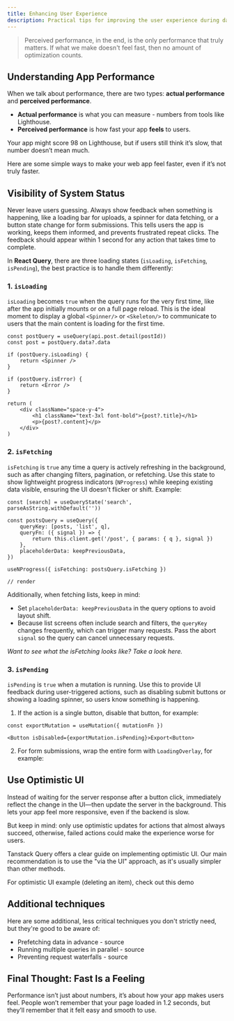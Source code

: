 ```yaml
---
title: Enhancing User Experience
description: Practical tips for improving the user experience during data fetching in React apps.
---
```


> Perceived performance, in the end, is the only performance that truly matters. If what we make doesn't feel fast, then no amount of optimization counts.

## Understanding App Performance

When we talk about performance, there are two types: **actual performance** and **perceived performance**.

- **Actual performance** is what you can measure - numbers from tools like Lighthouse.
- **Perceived performance** is how fast your app **feels** to users.

Your app might score 98 on Lighthouse, but if users still think it’s slow, that number doesn’t mean much.

Here are some simple ways to make your web app feel faster, even if it’s not truly faster.

## Visibility of System Status

Never leave users guessing. Always show feedback when something is happening, like a loading bar for uploads,
a spinner for data fetching, or a button state change for form submissions. This tells users the app is working,
keeps them informed, and prevents frustrated repeat clicks. The feedback should appear within 1
second for any action that takes time to complete.

In **React Query**, there are three loading states (`isLoading`, `isFetching`, `isPending`), the best practice is to handle them differently:

### 1. `isLoading`

`isLoading` becomes `true` when the query runs for the very first time, like after the app initially mounts or on a full page reload.
This is the ideal moment to display a global `<Spinner/>` or `<Skeleton/>` to communicate to users that the main content is loading for the first time.

```tsx
const postQuery = useQuery(api.post.detail(postId))
const post = postQuery.data?.data

if (postQuery.isLoading) {
    return <Spinner />
}

if (postQuery.isError) {
    return <Error />
}

return (
    <div className="space-y-4">
        <h1 className="text-3xl font-bold">{post?.title}</h1>
        <p>{post?.content}</p>
    </div>
)
```

### 2. `isFetching`

`isFetching` is `true` any time a query is actively refreshing in the background,
such as after changing filters, pagination, or refetching.
Use this state to show lightweight progress indicators (`NProgress`)
while keeping existing data visible, ensuring the UI doesn't flicker or shift.
Example:

```tsx
const [search] = useQueryState('search', parseAsString.withDefault(''))

const postsQuery = useQuery({
    queryKey: [posts, 'list', q],
    queryFn: ({ signal }) => {
        return this.client.get('/post', { params: { q }, signal })
    },
    placeholderData: keepPreviousData,
})

useNProgress({ isFetching: postsQuery.isFetching })

// render
```

Additionally, when fetching lists, keep in mind:

- Set `placeholderData: keepPreviousData` in the query options to avoid layout shift.
- Because list screens often include search and filters, the `queryKey` changes frequently, which can trigger many requests. Pass the abort `signal` so the query can cancel unnecessary requests.

_Want to see what the isFetching looks like? Take a look <Link href="/docs/ui/data-table#real-world-example">here</Link>._

### 3. `isPending`

`isPending` is `true` when a mutation is running.
Use this to provide UI feedback during user-triggered actions,
such as disabling submit buttons or showing a loading spinner, so users know something is happening.

1. If the action is a single button, disable that button, for example:

```tsx
const exportMutation = useMutation({ mutationFn })

<Button isDisabled={exportMutation.isPending}>Export<Button>
```

2. For form submissions, wrap the entire form with `LoadingOverlay`, for example:
    <ComponentPreview name="RecFormWithLoading" className="max-w-[350px] mx-auto" />

## Use Optimistic UI

Instead of waiting for the server response after a button click, immediately reflect the change in the UI—then update the server in the background. This lets your app feel more responsive, even if the backend is slow.

But keep in mind: only use optimistic updates for actions that almost always succeed, otherwise, failed actions could make the experience worse for users.

Tanstack Query offers a clear guide on implementing optimistic UI. Our main recommendation is to use the <Link target="_blank" href="https://tanstack.com/query/latest/docs/framework/react/guides/optimistic-updates#via-the-ui">"via the UI"</Link> approach, as it's usually simpler than other methods.

For optimistic UI example (deleting an item), check out this <Link target="_blank" href="https://github.com/henry-phm/base-stack-example-project/blob/main/apps/web/src/features/posts/components/PostList.tsx">demo</Link>

## Additional techniques

Here are some additional, less critical techniques you don't strictly need, but they're good to be aware of:

- Prefetching data in advance - <Link target="_blank" href="https://tanstack.com/query/latest/docs/framework/react/guides/prefetching">source</Link>
- Running multiple queries in parallel - <Link target="_blank" href="https://tanstack.com/query/latest/docs/framework/react/reference/useQueries">source</Link>
- Preventing request waterfalls - <Link target="_blank" href="https://tanstack.com/query/latest/docs/framework/react/guides/request-waterfalls">source</Link>

## Final Thought: Fast Is a Feeling

Performance isn’t just about numbers, it’s about how your app makes users feel.
People won’t remember that your page loaded in 1.2 seconds, but they’ll remember that it felt easy and smooth to use.
